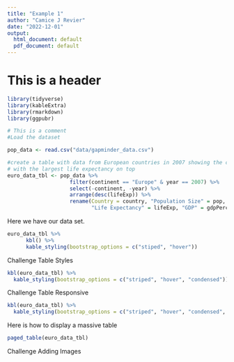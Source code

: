 ```yaml
---
title: "Example 1"
author: "Camice J Revier"
date: "2022-12-01"
output:
  html_document: default
  pdf_document: default
---
```

# This is a header

```r
library(tidyverse)
library(kableExtra)
library(rmarkdown)
library(ggpubr)

# This is a comment
#Load the dataset

pop_data <- read.csv("data/gapminder_data.csv")

#create a table with data from European countries in 2007 showing the countries
# with the largest life expectancy on top
euro_data_tbl <- pop_data %>%
                    filter(continent == "Europe" & year == 2007) %>%
                    select(-continent, -year) %>%
                    arrange(desc(lifeExp)) %>%
                    rename(Country = country, "Population Size" = pop,
                           "Life Expectancy" = lifeExp, "GDP" = gdpPercap)

```

Here we have our data set.

```r
euro_data_tbl %>% 
      kbl() %>%
      kable_styling(bootstrap_options = c("stiped", "hover")) 
```

Challenge Table Styles

```r
kbl(euro_data_tbl) %>%
  kable_styling(bootstrap_options = c("striped", "hover", "condensed"))
```


Challenge Table Responsive

```r
kbl(euro_data_tbl) %>%
  kable_styling(bootstrap_options = c("striped", "hover", "condensed", "responsive"))
```

Here is how to display a massive table

```r
paged_table(euro_data_tbl)
```

Challenge Adding Images

```r

```

